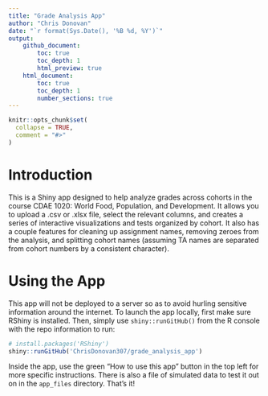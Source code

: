 ```yaml
---
title: "Grade Analysis App"
author: "Chris Donovan"
date: "`r format(Sys.Date(), '%B %d, %Y')`"
output: 
    github_document:
        toc: true
        toc_depth: 1
        html_preview: true
    html_document:
        toc: true
        toc_depth: 1
        number_sections: true
---
```


```r
knitr::opts_chunk$set(
  collapse = TRUE,
  comment = "#>"
)
```

# Introduction

This is a Shiny app designed to help analyze grades across cohorts in the course CDAE 1020: World Food, Population, and Development. It allows you to upload a .csv or .xlsx file, select the relevant columns, and creates a series of interactive visualizations and tests organized by cohort. It also has a couple features for cleaning up assignment names, removing zeroes from the analysis, and splitting cohort names (assuming TA names are separated from cohort numbers by a consistent character).

# Using the App

This app will not be deployed to a server so as to avoid hurling sensitive information around the internet. To launch the app locally, first make sure RShiny is installed. Then, simply use `shiny::runGitHub()` from the R console with the repo information to run:

```r
# install.packages('RShiny')
shiny::runGitHub('ChrisDonovan307/grade_analysis_app')
```

Inside the app, use the green "How to use this app" button in the top left for more specific instructions. There is also a file of simulated data to test it out on in the `app_files` directory. That's it!
